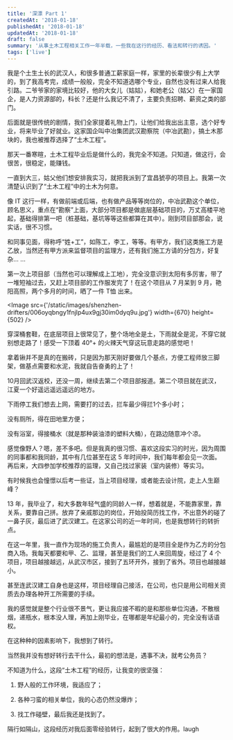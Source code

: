```yaml
---
title: '深漂 Part 1'
createdAt: '2018-01-18'
publishedAt: '2018-01-18'
updatedAt: '2018-01-18'
draft: false
summary: '从事土木工程相关工作一年半载，一些我在这行的经历、看法和转行的诱因。'
tags: ['live']
---
```


我是个土生土长的武汉人，和很多普通工薪家庭一样，家里的长辈很少有上大学的，到了我高考完，成绩一般般，完全不知道选哪个专业，自然也没有过来人给我引路。二爷爷家的家境比较好，他的大女儿（姑姑），和她老公（姑父）在一家国企，是人力资源部的，科长？还是什么我记不清了，主要负责招聘、薪资之类的部门。

后面就是很传统的剧情，我们全家提着礼物上门，让他们给我出出主意，选个好专业，将来毕业了好就业。这家国企叫中冶集团武汉勘察院（中冶武勘），搞土木那块的，我也被推荐选择了“土木工程”。

那天一番寒暄，土木工程毕业后是做什么的，我完全不知道。只知道，做这行，会很苦，很稳定，能赚钱。

一直到大三，姑父他们想安排我实习，就把我派到了宜昌猇亭的项目上。我第一次清楚认识到了“土木工程”中的土木为何意。

像 IT 这行一样，有做前端或后端，也有做产品等等岗位的，中冶武勘这个单位，顾名思义，重点在“勘察”上面，大部分项目都是做底层基础项目的，万丈高楼平地起，基础得排第一吧（桩基础，基坑等等这些都算在其中）。刚到项目部那会，说实话，很不习惯。

和同事见面，得称呼“姓+工”，如陈工，李工，等等。有甲方，我们这类施工方是乙放，当然还有甲方派来监督项目的监理方，还有我们施工方请的分包方，好复杂... ... 

第一次上项目部（当然也可以理解成上工地），完全没意识到太阳有多厉害，带了一堆短袖过去，又赶上项目部的工作服发完了！在这个项目从 7 月呆到 9 月，艳阳高照，两个多月的时间，晒了一件 T恤 出来。

<Image src={'/static/images/shenzhen-drifters/006oyqbngy1fnjlp4ux9gj30im0dyq9u.jpg'} width={670} height={502} />

穿深桶套鞋，在底层项目上很常见了，整个场地全是土，下雨就全是泥，不穿它就别想走路了！感受一下顶着 40°+ 的火辣天气穿这玩意走路的感觉吧！

拿着锹并不是真的在搬砖，只是因为那天刚好要做几个基点，方便工程师放三脚架，做基点需要和水泥，我就自告奋勇的上了！

10月回武汉返校，还没一周，继续去第二个项目部报道。第二个项目就在武汉，江夏一个好遥远遥远遥远的地方。

下雨停工我们想去上网，需要打的过去，拦车最少得拦1个多小时；

没有厕所，得在田地里方便；

没有浴室，得接桶水（就是那种装油漆的塑料大桶），在路边随意冲个凉。

感觉像野人？嗯，差不多吧。但是我真的很习惯、喜欢这段实习的时光，因为周围的同事都和我同龄，其中有几位甚至在这 5 年时间中，我们每年都会见一次面。再后来，大四参加学校推荐的监理，又自己找过家装（室内装修）等实习。

有时候我也会憧憬以后考一些证，当上项目经理，或者能去设计院，走上人生巅峰？

13 年，我毕业了，和大多数年轻气盛的同龄人一样，想着就是，不能靠家里，靠关系，要靠自己拼。放弃了亲戚那边的岗位，开始投简历找工作，不出意外的碰了一鼻子灰，最后进了武汉建工。在这家公司的近一年时间，也是我想转行的转折点。

在这一年里，我一直作为现场的施工负责人，最尴尬的是项目全是作为乙方的分包商入场。我每天都要和甲、乙、监理，甚至是我们的工人来回周旋，经过了 4 个项目，项目越接越远，从武汉市区，接到了五环开外，接到了省外。项目也越接越小。

甚至连武汉建工自身也是这样，项目经理自己接活，在公司，也只是用公司相关资质去办理各种开工所需要的手续。

我的感觉就是整个行业很不景气，更让我应接不暇的是和那些单位沟通，不散根烟，递瓶水，根本没人理，再加上刚毕业，在哪都是年纪最小的，完全没有话语权。

在这种种的因素影响下，我想到了转行。

当然我并没有想好转行去干什么，最初的想法是，遇事不决，就考公务员？

不知道为什么，这段“土木工程”的经历，让我变的很坚强：

1. 野人般的工作环境，我适应了；

2. 各种刁蛮的相关单位，我的心态仍然没爆炸；

3. 找工作碰壁，最后我还是找到了。

隔行如隔山，这段经历对我后面零经验转行，起到了很大的作用。laugh